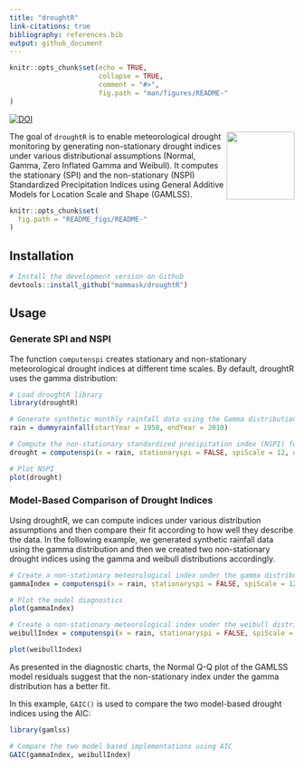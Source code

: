 ```yaml
---
title: "droughtR"
link-citations: true
bibliography: references.bib
output: github_document
---
```


```r
knitr::opts_chunk$set(echo = TRUE,
                      collapse = TRUE,
                      comment = "#>",
                      fig.path = "man/figures/README-"
)
```

[![DOI](https://zenodo.org/badge/398032827.svg)](https://zenodo.org/doi/10.5281/zenodo.10009276)

<img src="https://raw.githubusercontent.com/mammask/droughtR/main/man/figures/droughtR-2.png" align = "right" width = 120/>

The goal of `droughtR` is to enable meteorological drought monitoring by generating non-stationary drought indices under various distributional assumptions (Normal, Gamma, Zero Inflated Gamma and Weibull). It computes the stationary (SPI) and the non-stationary (NSPI) Standardized Precipitation Indices using General Additive Models for Location Scale and Shape (GAMLSS). 

<!-- Since drought indices are mainly used in forecasting applications, `droughtR` computes potential biases introduced during the model building process due to incorrect computation of the index. -->

```r
knitr::opts_chunk$set(
  fig.path = "README_figs/README-"
)
```

## Installation

```r
# Install the development version on Github
devtools::install_github("mammask/droughtR")
```

## Usage

### Generate SPI and NSPI

The function `computenspi` creates stationary and non-stationary meteorological drought indices at different time scales. By default, droughtR uses the gamma distribution:

```r
# Load droughtR library
library(droughtR)

# Generate synthetic monthly rainfall data using the Gamma distribution
rain = dummyrainfall(startYear = 1950, endYear = 2010)

# Compute the non-stationary standardized precipitation index (NSPI) for scale 12 using GAMLSS
drought = computenspi(x = rain, stationaryspi = FALSE, spiScale = 12, dist = 'gamma')

# Plot NSPI
plot(drought)
```

### Model-Based Comparison of Drought Indices

Using droughtR, we can compute indices under various distribution assumptions and then compare their fit according to how well they describe the data. In the following example, we generated synthetic rainfall data using the gamma distribution and then we created two non-stationary drought indices using the gamma and weibull distributions accordingly.

```r
# Create a non-stationary meteorological index under the gamma distribution assumption
gammaIndex = computenspi(x = rain, stationaryspi = FALSE, spiScale = 12, dist = 'gamma')[["model"]]

# Plot the model diagnostics 
plot(gammaIndex)

```


```r
# Create a non-stationary meteorological index under the weibull distribution assumption
weibullIndex = computenspi(x = rain, stationaryspi = FALSE, spiScale = 12, dist = 'weibull')$model

plot(weibullIndex)
```

As presented in the diagnostic charts, the Normal Q-Q plot of the GAMLSS model residuals suggest that the non-stationary index under the gamma distribution has a better fit.

In this example, `GAIC()` is used to compare the two model-based drought indices using the AIC:

```r
library(gamlss)

# Compare the two model based implementations using AIC
GAIC(gammaIndex, weibullIndex)
```

<!-- #### Data Split -->

<!-- The `oossplit` function splits the data into train, validation and test sets: -->

<!-- ```{r, eval=TRUE} -->
<!-- # Split the rainfall series into training validation and test set: -->
<!-- rain = oossplit(x = rain, trainratio = 0.6, validationratio = 0.2, testratio = 0.2) -->
<!-- print(rain) -->
<!-- ``` -->

<!-- #### Bias measurement -->

<!-- When the Standardized Precipitation Index is calculated as part of a forecasting task it introduces biases in the training data. This is mainly observed when the index is computed using the entire data, prior to model validation, and this violates some of the fundamental principles of time series forecasting theory [@mammas2021characterization]. -->

<!-- In this section, the amount of bias introduced to the training data is quantified by measuring the number of miss-classifications when two computational approaches are followed: 1) SPI is computed using the training data only; this is called a "Bias Corrected" computation and 2) SPI is computed using the entire data; this is called a "Bias Induced" computation.  -->

<!-- Bias is measured by computing the number of miss-classifications in the training data due to the incorrect computation of the index. -->

<!-- ```{r, eval=TRUE, fig.height=3, fig.width=8, fig.align='center'} -->
<!-- # Generate synthetic monthly rainfall data using the Gamma distribution -->
<!-- rain = dummyrainfall(startYear = 1950, endYear = 2010) -->

<!-- # Compute bias -->
<!-- bias = measurebias(x = rain, trainratio = 0.6, validationratio = 0.2, testratio = 0.2, stationaryspi = TRUE, spiscale = 12, dist = 'normal') -->
<!-- bias -->
<!-- ``` -->

<!-- ### References -->

<!-- #### Bias Corrected auto.arima -->

<!-- In this section, we perform out-of-sample validation using a bias corrected auto.arima to forecast the Standardized Precipitation Index (SPI). An additional parameter is introduced to forecast::auto.arima and requires fitting a S-ARIMA model: -->

<!-- ```{r, eval=TRUE, fig.height=3, fig.width=5} -->
<!-- # out-of-sample validation using a bias corrected auto.arima -->
<!-- model = bcautoarima(x = rain, -->
<!--                     trainratio = 0.8, -->
<!--                     validationratio = 0.0, -->
<!--                     testratio = 0.2, -->
<!--                     stationaryspi = TRUE, -->
<!--                     spiscale = 12, -->
<!--                     seasonal = TRUE) -->
<!-- ``` -->

<!-- The model returns a set of diagnostics and analytical outcomes, including the model description, diagnostics plots and actual vs. predicted forecasts: -->

<!-- ```{r, eval=TRUE, fig.height=3, fig.width=5, echo = TRUE} -->
<!-- # Return the model description -->
<!-- model[['Diagnostics']][['Model Description']] -->

<!-- # Return R2 score in the test set -->
<!-- model[['Diagnostics']][['R2 Score Test']] -->
<!-- ``` -->

<!-- Actual vs. predicted SPI in the test set: -->

<!-- ```{r, eval=TRUE, fig.height=3, fig.width=5, echo = TRUE} -->
<!-- model[['Diagnostics']][['Actual vs Predicted Test']] -->
<!-- ``` -->

<!-- Additional models are developed and can be found here: -->

<!-- * Bias induced auto.arima -->
<!-- * Bias corrected modwt auto.arima -->
